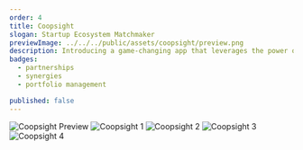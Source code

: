 ```yaml
---
order: 4
title: Coopsight
slogan: Startup Ecosystem Matchmaker
previewImage: ../../../public/assets/coopsight/preview.png
description: Introducing a game-changing app that leverages the power of AI to connect startups and foster meaningful partnerships. This innovative platform utilizes advanced algorithms to analyze startup profiles, identifying compatible attributes and synergies between businesses. With this app, startups can explore a vast network of potential partners, discovering new opportunities for collaboration and growth. The AI-driven matchmaking system intelligently identifies complementary strengths, aligning businesses with shared goals and values.
badges:
  - partnerships
  - synergies
  - portfolio management

published: false
---
```


![Coopsight Preview](/assets/coopsight/preview.png)
![Coopsight 1](/assets/coopsight/1.png)
![Coopsight 2](/assets/coopsight/2.png)
![Coopsight 3](/assets/coopsight/3.png)
![Coopsight 4](/assets/coopsight/4.png)
